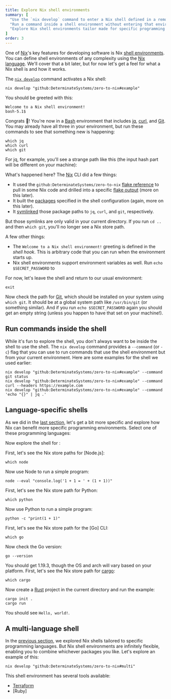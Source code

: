 ```yaml
---
title: Explore Nix shell environments
summary: [
  "Use the `nix develop` command to enter a Nix shell defined in a remote [flake](/concepts/flakes)",
  "Run a command inside a shell environment without entering that environment",
  "Explore Nix shell environments tailor made for specific programming languages"
]
order: 3
---
```


One of [Nix]'s key features for developing software is Nix [shell environments][shell].
You can define shell environments of any complexity using the [Nix language][language].
We'll cover that a bit later, but for now let's get a feel for what a Nix shell is and how it works.

The [`nix develop`][nix-develop] command activates a Nix shell:

```shell
nix develop "github:DeterminateSystems/zero-to-nix#example"
```

You should be greeted with this:

```shell
Welcome to a Nix shell environment!
bash-5.1$
```

Congrats 🚀! You're now in a [Bash] environment that includes [jq], [curl], and [Git]. You may already have all three in your environment, but run these commands to see that something new is happening:

```shell
which jq
which curl
which git
```

For jq, for example, you'll see a strange path like this (the input hash part will be different on your machine):

<NixStorePath pkg="jq-1.6-bin" bin="jq" />

What's happened here? The [Nix] CLI did a few things:

* It used the `github:DeterminateSystems/zero-to-nix` [flake reference][flakes] to pull in some Nix code and drilled into a specific [flake output][output] (more on this later).
* It built the [packages] specified in the shell configuration (again, more on this later).
* It [symlinked] those package paths to `jq`, `curl`, and `git`, respectively.

But those symlinks are only valid in your current directory. If you run `cd ..` and then `which git`, you'll no longer see a Nix store path.

A few other things:

* The `Welcome to a Nix shell environment!` greeting is defined in the *shell hook*. This is arbitrary code that you can run when the environment starts up.
* Nix shell environments support environment variables as well. Run `echo $SECRET_PASSWORD` to

For now, let's leave the shell and return to our usual environment:

```shell
exit
```

Now check the path for [Git], which should be installed on your system using `which git`. It should be at a global system path like `/usr/bin/git` (or something similar).
And if you run `echo $SECRET_PASSWORD` again you should get an empty string (unless you happen to have that set on your machine!).

## Run commands inside the shell

While it's fun to explore the shell, you don't always want to be inside the shell to use the shell.
The `nix develop` command provides a `--command` (or `-c`) flag that you can use to run commands that use the shell environment but from your current environment. Here are some examples for the shell we used earlier:

```shell
nix develop "github:DeterminateSystems/zero-to-nix#example" --command git status
nix develop "github:DeterminateSystems/zero-to-nix#example" --command curl --headers https://example.com
nix develop "github:DeterminateSystems/zero-to-nix#example" --command 'echo "{}" | jq .'
```

## Language-specific shells

As we did in the [last section][last], let's get a bit more specific and explore how Nix can benefit more specific programming environments. Select one of these programming languages:

<Languages client:load />

Now explore the shell for <Language client:load />:

<NixDevelop client:load />

<SpecificLanguage lang="JavaScript">
First, let's see the Nix store paths for [Node.js]:

```shell
which node
```

Now use Node to run a simple program:

```shell
node --eval "console.log('1 + 1 = ' + (1 + 1))"
```
</SpecificLanguage>
<SpecificLanguage lang="Python">
First, let's see the Nix store path for Python:

```shell
which python
```

Now use Python to run a simple program:

```shell
python -c "print(1 + 1)"
```
</SpecificLanguage>
<SpecificLanguage lang="Go">
First, let's see the Nix store path for the [Go] CLI:

```shell
which go
```

Now check the Go version:

```shell
go --version
```

You should get 1.19.3, though the OS and arch will vary based on your platform.
</SpecificLanguage>
<SpecificLanguage lang="Rust">
First, let's see the Nix store path for [cargo]:

```shell
which cargo
```

Now create a [Rust] project in the current directory and run the example:

```shell
cargo init .
cargo run
```

You should see `Hello, world!`.
</SpecificLanguage>

## A multi-language shell

In the [previous section](#language-specific-shells), we explored Nix shells tailored to specific programming languages. But Nix shell environments are infinitely flexible, enabling you to combine whichever packages you like. Let's explore an example of this:

```shell
nix develop "github:DeterminateSystems/zero-to-nix#multi"
```

This shell environment has several tools available:

* [Terraform]
* [Ruby]

[bash]: TODO
[cargo]: TODO
[curl]: TODO
[flakes]: /concepts/flakes
[git]: https://git-scm.com
[go]: https://go.dev
[jq]: TODO
[language]: /concepts/nix-language
[last]: /start/nix-run
[nix]: /concepts/nix
[nix-develop]: https://nixos.org/manual/nix/stable/command-ref/new-cli/nix3-develop
[node.js]: TODO
[npm]: https://npmjs.org
[output]: /concepts/flake-output
[packages]: /concepts/packages
[rust]: https://rust-lang.org
[shell]: /concepts/nix-shell
[symlinked]: https://en.wikipedia.org/wiki/Symbolic_link
[terraform]: https://terraform.io
